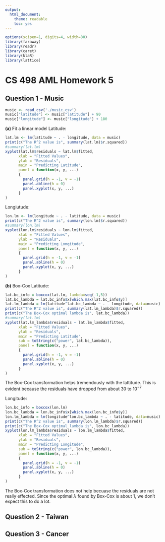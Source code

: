 ```yaml
---
output:
  html_document:
    theme: readable
    toc: yes
---
```

```r
options(scipen=1, digits=4, width=80)
library(faraway)
library(readr)
library(caret)
library(klaR)
library(lattice)
```
# CS 498 AML Homework 5
## Question 1 - Music
```r
music <- read_csv('./music.csv')
music["latitude"] <- music["latitude"] + 90
music["longitude"] <- music["longitude"] + 180
```
**(a)** Fit a linear model
Latitude:
```r
lat.lm <- lm(latitude ~ . - longitude, data = music)
print(c("The R^2 value is", summary(lat.lm)$r.squared))
#summary(lat.lm)
xyplot(lat.lm$residuals ~ lat.lm$fitted,
      xlab = "Fitted Values",
      ylab = "Residuals",
      main = "Predicting Latitude",
      panel = function(x, y, ...)
      {
        panel.grid(h = -1, v = -1)
        panel.abline(h = 0)
        panel.xyplot(x, y, ...)
      }
)
```

Longiutude:
```r
lon.lm <- lm(longitude ~ . - latitude, data = music)
print(c("The R^2 value is", summary(lon.lm)$r.squared))
#summary(lon.lm)
xyplot(lon.lm$residuals ~ lon.lm$fitted,
      xlab = "Fitted Values",
      ylab = "Residuals",
      main = "Predicting Longitude",
      panel = function(x, y, ...)
      {
        panel.grid(h = -1, v = -1)
        panel.abline(h = 0)
        panel.xyplot(x, y, ...)
      }
)
```

**(b)** Box-Cox
Latitude:
```r
lat.bc_info = boxcox(lat.lm, lambda=seq(-1,5))
lat.bc_lambda = lat.bc_info$x[which.max(lat.bc_info$y)]
lat.lm_lambda = lm(latitude^lat.bc_lambda ~ . - longitude, data=music)
print(c("The R^2 value is", summary(lat.lm_lambda)$r.squared))
print(c("The Box-Cox optimal lambda is", lat.bc_lambda))
#summary(lat.lm)
xyplot(lat.lm_lambda$residuals ~ lat.lm_lambda$fitted,
      xlab = "Fitted Values",
      ylab = "Residuals",
      main = "Predicting Latitude",
      sub = toString(c("power", lat.bc_lambda)),
      panel = function(x, y, ...)
      {
        panel.grid(h = -1, v = -1)
        panel.abline(h = 0)
        panel.xyplot(x, y, ...)
      }
)
```

The Box-Cox transformation helps tremendously with the lattitude. This is evident because the residuals have dropped from about $30$ to $10^{-7}$


Longitude:
```r
lon.bc_info = boxcox(lon.lm)
lon.bc_lambda = lon.bc_info$x[which.max(lon.bc_info$y)]
lon.lm_lambda = lm(longitude^lon.bc_lambda ~ . - latitude, data=music)
print(c("The R^2 value is", summary(lon.lm_lambda)$r.squared))
print(c("The Box-Cox optimal lambda is", lon.bc_lambda))
xyplot(lon.lm_lambda$residuals ~ lon.lm_lambda$fitted,
      xlab = "Fitted Values",
      ylab = "Residuals",
      main = "Predicting Longitude",
      sub = toString(c("power", lon.bc_lambda)),
      panel = function(x, y, ...)
      {
        panel.grid(h = -1, v = -1)
        panel.abline(h = 0)
        panel.xyplot(x, y, ...)
      }
)
```

The Box-Cox transformation does not help becuase the residuals are not really effected. Since the optimal $\lambda$ found by Box-Cox is about $1$, we don't expect this to do a lot.


## Question 2 - Taiwan

## Question 3 - Cancer
